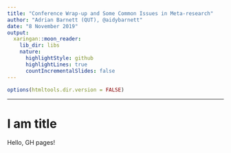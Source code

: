 ---
title: "Conference Wrap-up and Some Common Issues in Meta-research"
author: "Adrian Barnett (QUT), @aidybarnett"
date: "8 November 2019"
output:
  xaringan::moon_reader:
    lib_dir: libs
    nature:
      highlightStyle: github
      highlightLines: true
      countIncrementalSlides: false
---

```{r setup, include=FALSE}
options(htmltools.dir.version = FALSE)
```

---
# I am title

Hello, GH pages!
